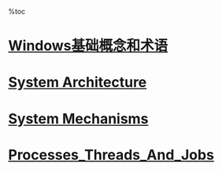 %toc

= [[Windows基础概念和术语]] =
= [[System Architecture]] =
= [[System Mechanisms]] =
= [[Processes_Threads_And_Jobs]] =

